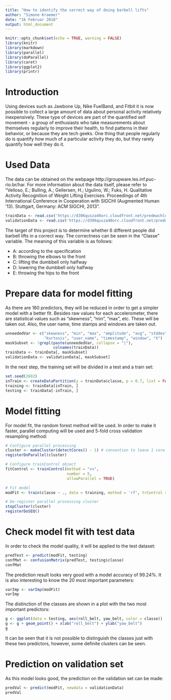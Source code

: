 ```yaml
---
title: "How to identify the correct way of doing barbell lifts"
author: "Simone Kraemer"
date: "16 Februar 2018"
output: html_document
---
```


```r
knitr::opts_chunk$set(echo = TRUE, warning = FALSE)
library(knitr)
library(markdown)
library(parallel)
library(doParallel)
library(caret)
library(ggplot2)
library(printr)
```

# Introduction
Using devices such as Jawbone Up, Nike FuelBand, and Fitbit it is now possible to collect a large amount of data about personal activity relatively inexpensively. These type of devices are part of the quantified self movement - a group of enthusiasts who take measurements about themselves regularly to improve their health, to find patterns in their behavior, or because they are tech geeks. One thing that people regularly do is quantify how much of a particular activity they do, but they rarely quantify how well they do it. 

# Used Data
The data can be obtained on the webpage http://groupware.les.inf.puc-rio.br/har.
For more information about the data itself, please refer to "Velloso, E.; Bulling, A.; Gellersen, H.; Ugulino, W.; Fuks, H. Qualitative Activity Recognition of Weight Lifting Exercises. Proceedings of 4th International Conference in Cooperation with SIGCHI (Augmented Human '13). Stuttgart, Germany: ACM SIGCHI, 2013".

```r
trainData <- read.csv('https://d396qusza40orc.cloudfront.net/predmachlearn/pml-training.csv')
validationData <- read.csv('https://d396qusza40orc.cloudfront.net/predmachlearn/pml-testing.csv')
```
The target of this project is to determine whether 6 different people did barbell lifts in 
a correct way. The correctness can be seen in the "Classe" variable. The meaning of this variable
is as follows:  
  
- A: according to the specification  
- B: throwing the elbows to the front  
- C: lifting the dumbbell only halfway  
- D: lowering the dumbbell only halfway  
- E: throwing the hips to the front  

# Prepare data for model fitting
As there are 160 predictors, they will be reduced in order to get a simpler model with
a better fit. Besides raw values for each accelerometer, there are statistical values
such as "skewness", "min", "max", etc. These will be taken out. Also, the user name,
time stamps and windows are taken out.
```r
unneededVar <- c("skewness", "min", "max", "amplitude", "avg", "stddev", "var",
                 "kurtosis", "user_name", "timestamp", "window", "X")
maskSubset <- !grepl(paste(unneededVar, collapse = "|"),
                     colnames(trainData))
trainData <- trainData[, maskSubset]
validationData <- validationData[, maskSubset]
```
  
In the next step, the training set will be divided in a test and a train set:
```r
set.seed(2602)
inTrain <- createDataPartition(y = trainData$classe, p = 0.7, list = FALSE)
training <- trainData[inTrain, ]
testing <- trainData[-inTrain, ]
```
  
# Model fitting
For model fit, the random forest method will be used. In order to make it faster,
parallel computing will be used and 5-fold cross validation resampling method:
```r
# Configure parallel processing
cluster <- makeCluster(detectCores() - 1) # convention to leave 1 core for OS
registerDoParallel(cluster)

# Configure trainControl object
fitControl <- trainControl(method = "cv",
                           number = 5,
                           allowParallel = TRUE)

# Fit model
modFit <- train(classe ~ ., data = training, method = 'rf', trControl = fitControl)

# De-register parallel processing cluster
stopCluster(cluster)
registerDoSEQ()
```
  
# Check model fit with test data
In order to check the model quality, it will be applied to the test dataset:
```r
predTest <- predict(modFit, testing)
confMat <- confusionMatrix(predTest, testing$classe)
confMat
```
  
The prediction result looks very good with a model accuracy of 99.24%. It is also
interesting to know the 20 most important parameters:

```r
varImp <- varImp(modFit)
varImp
```
  
The distinction of the classes are shown in a plot with the two most important predictors:
```r
g <- ggplot(data = testing, aes(roll_belt, yaw_belt, color = classe))
g <- g + geom_point() + xlab("roll_belt") + ylab("yaw_belt")
g
```
  
It can be seen that it is not possible to distinguish the classes just with these
two predictors, however, some definite clusters can be seen.
  
# Prediction on validation set
As this model looks good, the prediction on the validation set can be made:
```r
predVal <- predict(modFit, newdata = validationData)
predVal
```
